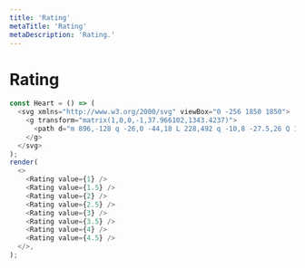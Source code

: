 ```yaml
---
title: 'Rating'
metaTitle: 'Rating'
metaDescription: 'Rating.'
---
```


# Rating

```javascript reactLive=true state=true
const Heart = () => (
  <svg xmlns="http://www.w3.org/2000/svg" viewBox="0 -256 1850 1850">
    <g transform="matrix(1,0,0,-1,37.966102,1343.4237)">
      <path d="m 896,-128 q -26,0 -44,18 L 228,492 q -10,8 -27.5,26 Q 183,536 145,583.5 107,631 77,681 47,731 23.5,802 0,873 0,940 q 0,220 127,344 127,124 351,124 62,0 126.5,-21.5 64.5,-21.5 120,-58 55.5,-36.5 95.5,-68.5 40,-32 76,-68 36,36 76,68 40,32 95.5,68.5 55.5,36.5 120,58 64.5,21.5 126.5,21.5 224,0 351,-124 127,-124 127,-344 0,-221 -229,-450 L 940,-110 q -18,-18 -44,-18" />
    </g>
  </svg>
);
render(
  <>
    <Rating value={1} />
    <Rating value={1.5} />
    <Rating value={2} />
    <Rating value={2.5} />
    <Rating value={3} />
    <Rating value={3.5} />
    <Rating value={4} />
    <Rating value={4.5} />
  </>,
);
```
